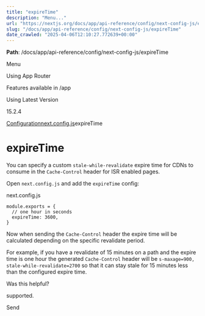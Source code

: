 ---
title: "expireTime"
description: "Menu..."
url: "https://nextjs.org/docs/app/api-reference/config/next-config-js/expireTime"
slug: "/docs/app/api-reference/config/next-config-js/expireTime"
date_crawled: "2025-04-06T12:10:27.772639+00:00"
---

**Path**: /docs/app/api-reference/config/next-config-js/expireTime

Menu

Using App Router

Features available in /app

Using Latest Version

15.2.4

[Configuration](/docs/app/api-reference/config)[next.config.js](/docs/app/api-reference/config/next-config-js)expireTime

# expireTime

You can specify a custom `stale-while-revalidate` expire time for CDNs to consume in the `Cache-Control` header for ISR enabled pages.

Open `next.config.js` and add the `expireTime` config:

next.config.js

```
module.exports = {
  // one hour in seconds
  expireTime: 3600,
}
```

Now when sending the `Cache-Control` header the expire time will be calculated depending on the specific revalidate period.

For example, if you have a revalidate of 15 minutes on a path and the expire time is one hour the generated `Cache-Control` header will be `s-maxage=900, stale-while-revalidate=2700` so that it can stay stale for 15 minutes less than the configured expire time.

Was this helpful?

supported.

Send